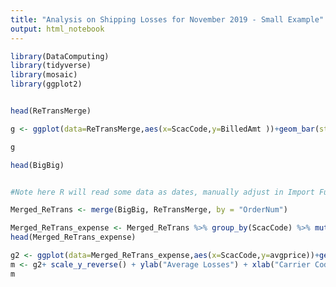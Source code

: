 ```yaml
---
title: "Analysis on Shipping Losses for November 2019 - Small Example"
output: html_notebook
---
```


```r
library(DataComputing)
library(tidyverse)
library(mosaic)
library(ggplot2)



```

```r


head(ReTransMerge)
```

```r
g <- ggplot(data=ReTransMerge,aes(x=ScacCode,y=BilledAmt ))+geom_bar(stat='identity',position='stack', width=.9) 

g
```

```r

head(BigBig)


#Note here R will read some data as dates, manually adjust in Import Function in order to mitigate


```


```r

Merged_ReTrans <- merge(BigBig, ReTransMerge, by = "OrderNum")

```


```r
Merged_ReTrans_expense <- Merged_ReTrans %>% group_by(ScacCode) %>% mutate(avgprice = mean(Diff))
head(Merged_ReTrans_expense)

```


```r

g2 <- ggplot(data=Merged_ReTrans_expense,aes(x=ScacCode,y=avgprice))+geom_bar(stat='identity',position='dodge', width=.9) 
m <- g2+ scale_y_reverse() + ylab("Average Losses") + xlab("Carrier Code")
m
```

```r


```

```r


```


```r


```


```r


```



```r


```



```r


```



```r


```



